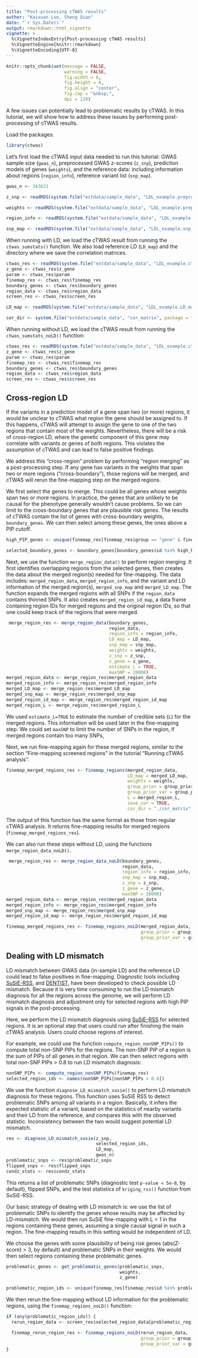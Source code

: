 ```yaml
---
title: "Post-processing cTWAS results"
author: "Kaixuan Luo, Sheng Qian"
date: "`r Sys.Date()`"
output: rmarkdown::html_vignette
vignette: >
  %\VignetteIndexEntry{Post-processing cTWAS results}
  %\VignetteEngine{knitr::rmarkdown}
  %\VignetteEncoding{UTF-8}
---
```



```r
knitr::opts_chunk$set(message = FALSE,
                      warning = FALSE,
                      fig.width = 6,
                      fig.height = 4,
                      fig.align = "center",
                      fig.cap = "&nbsp;",
                      dpi = 120)
```


A few issues can potentially lead to problematic results by cTWAS. In this tutorial, we will show how to address these issues by performing post-processing of cTWAS results.

Load the packages. 
```r
library(ctwas)
```


Let's first load the cTWAS input data needed to run this tutorial: 
GWAS sample size (`gwas_n`), preprocessed GWAS z-scores (`z_snp`), prediction models of genes (`weights`), and the reference data: including information about regions (`region_info`), reference variant list (`snp_map`). 

```r
gwas_n <- 343621

z_snp <- readRDS(system.file("extdata/sample_data", "LDL_example.preprocessed.z_snp.RDS", package = "ctwas"))

weights <- readRDS(system.file("extdata/sample_data", "LDL_example.preprocessed.weights.RDS", package = "ctwas"))

region_info <- readRDS(system.file("extdata/sample_data", "LDL_example.region_info.RDS", package = "ctwas"))

snp_map <- readRDS(system.file("extdata/sample_data", "LDL_example.snp_map.RDS", package = "ctwas"))
```


When running with LD, we load the cTWAS result from running the `ctwas_sumstats()` function. We also load reference LD (`LD_map`) and the directory where we save the correlation matrices.

```r
ctwas_res <- readRDS(system.file("extdata/sample_data", "LDL_example.ctwas_sumstats_res.RDS", package = "ctwas"))
z_gene <- ctwas_res$z_gene
param <- ctwas_res$param
finemap_res <- ctwas_res$finemap_res
boundary_genes <- ctwas_res$boundary_genes
region_data <- ctwas_res$region_data
screen_res <- ctwas_res$screen_res

LD_map <- readRDS(system.file("extdata/sample_data", "LDL_example.LD_map.RDS", package = "ctwas"))

cor_dir <- system.file("extdata/sample_data", "cor_matrix", package = "ctwas")
```


When running without LD, we load the cTWAS result from running the `ctwas_sumstats_noLD()` function:

```r
ctwas_res <- readRDS(system.file("extdata/sample_data", "LDL_example.ctwas_sumstats_noLD_res.RDS", package = "ctwas"))
z_gene <- ctwas_res$z_gene
param <- ctwas_res$param
finemap_res <- ctwas_res$finemap_res
boundary_genes <- ctwas_res$boundary_genes
region_data <- ctwas_res$region_data
screen_res <- ctwas_res$screen_res
```


##  Cross-region LD

If the variants in a prediction model of a gene span two (or more) regions, it would be unclear to cTWAS what region the gene should be assigned to. If this happens, cTWAS will attempt to assign the gene to one of the two regions that contain most of the weights. Nevertheless, there will be a risk of cross-region LD, where the genetic component of this gene may correlate with variants or genes of both regions. This violates the assumption of cTWAS and can lead to false positive findings. 

We address this “cross-region” problem by performing “region merging” as a post-processing step. If any gene has variants in the weights that span two or more regions ("cross-boundary"), those regions will be merged, and cTWAS will rerun the fine-mapping step on the merged regions. 

We first select the genes to merge. This could be all genes whose weights span two or more regions. In practice, the genes that are unlikely to be causal for the phenotype generally wouldn’t cause problems. So we can limit to the cross-boundary genes that are plausible risk genes. The results of cTWAS contain the list of genes with cross-boundary weights, `boundary_genes`. We can then select among these genes, the ones above a PIP cutoff. 

```r
high_PIP_genes <- unique(finemap_res[finemap_res$group == "gene" & finemap_res$susie_pip > 0.5, "id"])

selected_boundary_genes <- boundary_genes[boundary_genes$id %in% high_PIP_genes, , drop=FALSE]
```


Next, we use the function `merge_region_data()` to perform region merging.  It first identifies overlapping regions from the selected genes, then creates the data about the merged region(s) needed for fine-mapping. The data includes:  `merged_region_data`,  `merged_region_info`, and the variant and LD information of the merged region(s), `merged_snp_map` and `merged_LD_map`. The function expands the merged regions with all SNPs if the `region_data` contains thinned SNPs. It also creates `merged_region_id_map`, a data frame containing region IDs for merged regions and the original region IDs, so that one could keep track of the regions that were merged.  

```r
 merge_region_res <- merge_region_data(boundary_genes,
                                       region_data,
                                       region_info = region_info,
                                       LD_map = LD_map,
                                       snp_map = snp_map,
                                       weights = weights,
                                       z_snp = z_snp,
                                       z_gene = z_gene,
                                       estimate_L = TRUE,
                                       maxSNP = 20000)
merged_region_data <- merge_region_res$merged_region_data
merged_region_info <- merge_region_res$merged_region_info
merged_LD_map <- merge_region_res$merged_LD_map
merged_snp_map <- merge_region_res$merged_snp_map
merged_region_id_map <- merge_region_res$merged_region_id_map
merged_region_L <- merge_region_res$merged_region_L
```


We used `estimate_L=TRUE` to estimate the number of credible sets (`L`) for the merged regions. This information will be used later in the fine-mapping step. We could set `maxSNP` to limit the number of SNPs in the region, if merged regions contain too many SNPs,  

Next, we run fine-mapping again for these merged regions, similar to the section "Fine-mapping screened regions" in the tutorial "Running cTWAS analysis".

```r
finemap_merged_regions_res <- finemap_regions(merged_region_data,
                                              LD_map = merged_LD_map,
                                              weights = weights,
                                              group_prior = group_prior,
                                              group_prior_var = group_prior_var,
                                              L = merged_region_L,
                                              save_cor = TRUE,
                                              cor_dir = "./cor_matrix")
```


The output of this function has the same format as those from regular cTWAS analysis. It returns fine-mapping results for merged regions (`finemap_merged_regions_res`). 

We can also run these steps without LD, using the functions `merge_region_data_noLD()`.

```r
 merge_region_res <- merge_region_data_noLD(boundary_genes,
                                            region_data,
                                            region_info = region_info,
                                            snp_map = snp_map,
                                            z_snp = z_snp,
                                            z_gene = z_gene,
                                            maxSNP = 20000)
merged_region_data <- merge_region_res$merged_region_data
merged_region_info <- merge_region_res$merged_region_info
merged_snp_map <- merge_region_res$merged_snp_map
merged_region_id_map <- merge_region_res$merged_region_id_map
```


```r
finemap_merged_regions_res <- finemap_regions_noLD(merged_region_data,                                                     
                                                   group_prior = group_prior,
                                                   group_prior_var = group_prior_var)
```


## Dealing with LD mismatch

LD mismatch between GWAS data (in-sample LD) and the reference LD could lead to false positives in fine-mapping. Diagnostic tools including [SuSiE-RSS][susierss_diagnostic], and [DENTIST][DENTIST], have been developed to check possible LD mismatch. Because it is very time consuming to run the LD mismatch diagnosis for all the regions across the genome, we will perform LD mismatch diagnosis and adjustment only for selected regions with high PIP signals in the post-processing. 

Here, we perform the LD mismatch diagnosis using [SuSiE-RSS][susierss_diagnostic] for selected regions. It is an optional step that users could run after finishing the main cTWAS analysis. Users could choose regions of interest.

For example, we could use the function `compute_region_nonSNP_PIPs()` to compute total non-SNP PIPs for the regions. The non-SNP PIP of a region is the sum of PIPs of all genes in that region. We can then select regions with total non-SNP PIPs > 0.8 to run LD mismatch diagnosis:

```r
nonSNP_PIPs <- compute_region_nonSNP_PIPs(finemap_res)
selected_region_ids <- names(nonSNP_PIPs[nonSNP_PIPs > 0.8])
```


We use the function `diagnose_LD_mismatch_susie()` to perform LD mismatch diagnosis for these regions.  This function uses SuSiE RSS to detect problematic SNPs among all variants in a region. Basically, it infers the expected statistic of a variant, based on the statistics of nearby variants and their LD from the reference, and compares this with the observed statistic. Inconsistency between the two would suggest potential LD mismatch.  

```r
res <- diagnose_LD_mismatch_susie(z_snp, 
                                  selected_region_ids, 
                                  LD_map, 
                                  gwas_n)
problematic_snps <- res$problematic_snps
flipped_snps <- res$flipped_snps
condz_stats <- res$condz_stats
```


This returns a list of problematic SNPs (diagnostic test `p-value < 5e-8`, by default), flipped SNPs, and the test statistics of `kriging_rss()` function from SuSiE-RSS. 

Our basic strategy of dealing with LD mismatch is: we use the list of problematic SNPs to identify the genes whose results may be affected by LD-mismatch. We would then run SuSiE fine-mapping with L = 1 in the regions containing these genes, assuming a single causal signal in such a region. The fine-mapping results in this setting would be independent of LD. 

We choose the genes with some plausibility of being risk genes (abs(Z-score) > 3, by default) and problematic SNPs in their weights. We would then select regions containing these problematic genes.

```r
problematic_genes <- get_problematic_genes(problematic_snps, 
                                           weights, 
                                           z_gene)

problematic_region_ids <- unique(finemap_res[finemap_res$id %in% problematic_genes, "region_id"])
```


We then rerun the fine-mapping without LD information for the problematic regions, using the  `finemap_regions_noLD()` function:
 
```r
if (any(problematic_region_ids)) {
  rerun_region_data <- screen_res$selected_region_data[problematic_region_ids]

  finemap_rerun_region_res <- finemap_regions_noLD(rerun_region_data, 
                                                   group_prior = group_prior,
                                                   group_prior_var = group_prior_var)
}
```


[reference]: https://xinhe-lab.github.io/ctwas/reference/index.html
[UKBB_LD_ref]: https://uchicago.box.com/s/jqocacd2fulskmhoqnasrknbt59x3xkn
[LDetect]: https://github.com/endrebak/ldetect
[PredictDB]: http://predictdb.org/
[FUSION_format]: http://gusevlab.org/projects/fusion/#compute-your-own-predictive-models
[S-PrediXcan]: https://www.nature.com/articles/s41467-018-03621-1
[susierss_diagnostic]: https://stephenslab.github.io/susieR/articles/susierss_diagnostic.html
[DENTIST]: https://github.com/Yves-CHEN/DENTIST/
